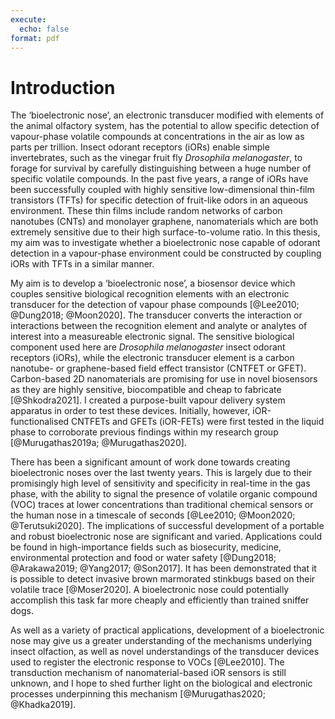 ```yaml
---
execute: 
  echo: false
format: pdf
---
```


# Introduction

 The ‘bioelectronic nose’, an electronic transducer modified with elements of the animal olfactory system, has the potential to allow specific detection of vapour-phase volatile compounds at concentrations in the air as low as parts per trillion. Insect odorant receptors (iORs) enable simple invertebrates, such as the vinegar fruit fly *Drosophila melanogaster*, to forage for survival by carefully distinguishing between a huge number of specific volatile compounds.  In the past five years, a range of iORs have been successfully coupled with highly sensitive low-dimensional thin-film transistors (TFTs) for specific detection of fruit-like odors in an aqueous environment. These thin films include random networks of carbon nanotubes (CNTs) and monolayer graphene, nanomaterials which are both extremely sensitive due to their high surface-to-volume ratio. In this thesis, my aim was to investigate whether a bioelectronic nose capable of odorant detection in a vapour-phase environment could be constructed by coupling iORs with TFTs in a similar manner.

My aim is to develop a 'bioelectronic nose', a biosensor device which couples sensitive biological recognition elements with an electronic transducer for the detection of vapour phase compounds [@Lee2010; @Dung2018; @Moon2020]. The transducer converts the interaction or interactions between the recognition element and analyte or analytes of interest into a measureable electronic signal. The sensitive biological component used here are *Drosophila melanogaster* insect odorant receptors (iORs), while the electronic transducer element is a carbon nanotube- or graphene-based field effect transistor (CNTFET or GFET). Carbon-based 2D nanomaterials are promising for use in novel biosensors as they are highly sensitive, biocompatible and cheap to fabricate [@Shkodra2021]. I created a purpose-built vapour delivery system apparatus in order to test these devices. Initially, however, iOR-functionalised CNTFETs and GFETs (iOR-FETs) were first tested in the liquid phase to corroborate previous findings within my research group [@Murugathas2019a; @Murugathas2020].
    
There has been a significant amount of work done towards creating bioelectronic noses over the last twenty years. This is largely due to their promisingly high level of sensitivity and specificity in real-time in the gas phase, with the ability to signal the presence of volatile organic compound (VOC) traces at lower concentrations than traditional chemical sensors or the human nose in a timescale of seconds [@Lee2010; @Moon2020; @Terutsuki2020]. The implications of successful development of a portable and robust bioelectronic nose are significant and varied. Applications could be found in high-importance fields such as biosecurity, medicine, environmental protection and food or water safety [@Dung2018; @Arakawa2019; @Yang2017; @Son2017]. It has been demonstrated that it is possible to detect invasive brown marmorated stinkbugs based on their volatile trace [@Moser2020]. A bioelectronic nose could potentially accomplish this task far more cheaply and efficiently than trained sniffer dogs.

As well as a variety of practical applications, development of a bioelectronic nose may give us a greater understanding of the mechanisms underlying insect olfaction, as well as novel understandings of the transducer devices used to register the electronic response to VOCs [@Lee2010]. The transduction mechanism of nanomaterial-based iOR sensors is still unknown, and I hope to shed further light on the biological and electronic processes underpinning this mechanism [@Murugathas2020; @Khadka2019].  